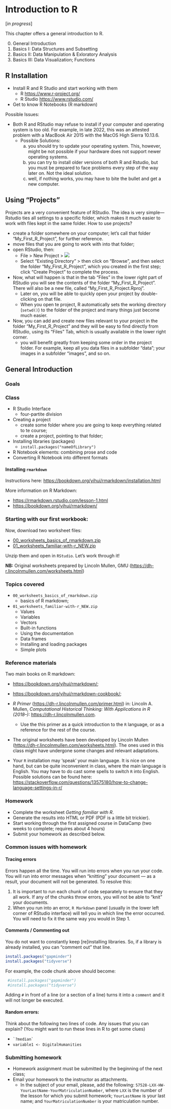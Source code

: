 # Introduction to R{#ItoR_00}

[*in progress*]

This chapter offers a general introduction to R.

0. General Introduction
1. Basics I: Data Structures and Subsetting
2. Basics II: Data Manipulation & Exloratory Analysis
3. Basics III: Data Visualization; Functions

## R Installation

* Install R and R Studio and start working with them
	* R <https://www.r-project.org/> 
	* R Studio <https://www.rstudio.com/>
* Get to know R Notebooks (R markdown)

Possible Issues:

- Both R and RStudio may refuse to install if your computer and operating system is too old. For example, in late 2022, this was an attested problem with a MacBook Air 2015 with the MacOS High Sierra 10.13.6.
  - Possible Solutions:
    a) you should try to update your operating system. This, however, might be not possible if your hardware does not support newer operating systems.
    b) you can try to install older versions of both R and Rstudio, but you must be prepared to face problems every step of the way later on. Not the ideal solution.
    c) well, if nothing works, you may have to bite the bullet and get a new computer.

## Using “Projects”

Projects are a very convenient feature of RStudio. The idea is very simple---Rstudio ties all settings to a specific folder, which makes it much easier to work with files kept in the same folder. How to use projects?

- create a folder somewhere on your computer; let’s call that folder “My_First_R_Project”, for further reference.
- move files that you are going to work with into that folder;
- open RStudio, then:
  - File > New Project >
![](./images/r_instructions/new_project.png)
  - Select “Existing Directory” > then click on “Browse”, and then select the folder “My_First_R_Project”, which you created in the first step; click “Create Project” to complete the process.
- Now, what will happen is that in the tab “Files” in the lower right part of RStudio you will see the contents of the folder “My_First_R_Project”. There will also be a new file, called “My_First_R_Project.Rproj”.
  - Later on, you will be able to quickly open your project by double-clicking on that file.
  - When you open te project, R automatically sets the working directory (`setwd()`) to the folder of the project and many things just become much easier.
- Now, you can add and create new files relevant to your project in the folder “My_First_R_Project” and they will be easy to find directly from RStudio, using its “Files” Tab, which is usually available in the lower right corner.
  - you will benefit greatly from keeping some order in the project folder. For example, keep all you data files in a subfolder “data”; your images in a subfolder “images”, and so on.

## General Introduction

### Goals{#ItoR_goals}



### Class{#ItoR_class}

* R Studio Interface
  * four-partite division
* Creating a project
  - create some folder where you are going to keep everything related to te course;
  - create a project, pointing to that folder;
* Installing libraries (packages)
  - `install.packages("nameOfLibrary")`
* R Notebook elements: combining prose and code
* Converting R Notebook into different formats

#### Installing `rmarkdown`{#ItoR_installation}

Instructions here: <https://bookdown.org/yihui/rmarkdown/installation.html>

More information on R Markdown:

* <https://rmarkdown.rstudio.com/lesson-1.html>
* <https://bookdown.org/yihui/rmarkdown/> 


### Starting with our first workbook:

Now, download two worksheet files:

- [00_worksheets_basics_of_rmarkdown.zip](./files/ws_new/00_worksheets_basics_of_rmarkdown.zip)
- [01_worksheets_familiar-with-r_NEW.zip](./files/ws_new/01_worksheets_familiar-with-r_NEW.zip)

Unzip them and open in `RStudio`. Let's work through it!

**NB:** Original worksheets prepared by Lincoln Mullen, GMU (<https://dh-r.lincolnmullen.com/worksheets.html>)

### Topics covered{#ItoR_topics}

- `00_worksheets_basics_of_rmarkdown.zip`
  - basics of R markdown;
- `01_worksheets_familiar-with-r_NEW.zip`
  - Values
  - Variables
  - Vectors
  - Built-in functions
  - Using the documentation
  - Data frames
  - Installing and loading packages
  - Simple plots


### Reference materials{#ItoR_RM}

Two main books on R markdown:

* <https://bookdown.org/yihui/rmarkdown/>;
* <https://bookdown.org/yihui/rmarkdown-cookbook/>;
  
* *R Primer* (<https://dh-r.lincolnmullen.com/primer.html>) in: Lincoln A. Mullen, *Computational Historical Thinking: With Applications in R (2018–):* <https://dh-r.lincolnmullen.com>.
	* Use the this primer as a quick introduction to the `R` language, or as a reference for the rest of the course.
* The original worksheets have been developed by Lincoln Mullen (<https://dh-r.lincolnmullen.com/worksheets.html>). The ones used in this class might have undergone some changes and relevant adaptations.
* Your `R` installation may ‘speak’ your main language. It is nice on one hand, but can be quite inconvenient in class, where the main language is English. You may have to do cast some spells to switch `R` into English. Possible solutions can be found here: <https://stackoverflow.com/questions/13575180/how-to-change-language-settings-in-r/>

### Homework{#ItoR_HW}

* Complete the worksheet *Getting familiar with R*.
* Generate the results into HTML or PDF (PDF is a little bit trickier).
* Start working through the first assigned course in DataCamp (two weeks to complete; requires about 4 hours)
* Submit your homework as described below.

### Common issues with homework{#ItoR_commonIssues}

#### Tracing errors

Errors happen all the time. You will run into errors when you run your code. You will run into error messages when "knitting" your document --- as a result, your document will not be generated. To resolve this:

1. It is important to run each chunk of code separately to ensure that they all work. If any of the chunks throw errors, you will not be able to "knit" your documents.
2. When you run into an error, `R Markdown` panel (usually in the lower left corner of RStudio interface) will tell you in which line the error occurred. You will need to fix it the same way you would in Step 1.

#### Comments / Commenting out{#ItoR_Comments}

You do not want to constantly keep [re]installing libraries. So, if a library is already installed, you can "comment out" that line.

```r
install.packages("gapminder")
install.packages("tidyverse")
```

For example, the code chunk above should become: 

```r
 #install.packages("gapminder")
 #install.packages("tidyverse")
```

Adding `#` in front of a line (or a section of a line) turns it into a `comment` and it will not longer be executed.

#### Random errors:{#ItoR_RandomErrors}

Think about the following two lines of code. Any issues that you can explain? (You might want to run these lines in R to get some clues)

* ``` `?median` ```
* `variable1 <- DigitalHumanities`

### Submitting homework{#ItoR_SHW}

* Homework assignment must be submitted by the beginning of the next class;
* Email your homework to the instructor as attachments.
	*  In the subject of your email, please, add the following: `57528-LXX-HW-YourLastName-YourMatriculationNumber`, where `LXX` is the number of the lesson for which you submit homework; `YourLastName` is your last name; and `YourMatriculationNumber` is your matriculation number.